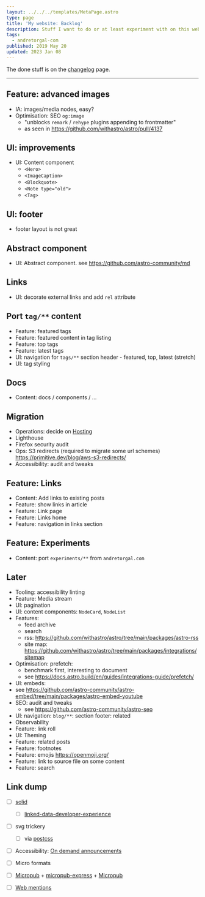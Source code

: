 ```yaml
---
layout: ../../../templates/MetaPage.astro
type: page
title: 'My website: Backlog'
description: Stuff I want to do or at least experiment with on this website
tags:
  - andretorgal-com
published: 2019 May 20
updated: 2023 Jan 08
---
```


The done stuff is on the [changelog](/meta/project/changelog) page.

---

## Feature: advanced images

- IA: images/media nodes, easy?
- Optimisation: SEO `og:image`
  - "unblocks `remark` / `rehype` plugins appending to frontmatter"
  - as seen in https://github.com/withastro/astro/pull/4137

## UI: improvements

- UI: Content component
  - `<Hero>`
  - `<ImageCaption>`
  - `<Blockquote>`
  - `<Note type="old">`
  - `<Tag>`

## UI: footer

- footer layout is not great

## Abstract component

- UI: Abstract component. see https://github.com/astro-community/md

## Links

- UI: decorate external links and add `rel` attribute

## Port `tag/**` content

- Feature: featured tags
- Feature: featured content in tag listing
- Feature: top tags
- Feature: latest tags
- UI: navigation for `tags/**` section header - featured, top, latest (stretch)
- UI: tag styling

## Docs

- Content: docs / components / ...

## Migration

- Operations: decide on [Hosting](/meta/records/pending/hosting-netlify-or-s3)
- Lighthouse
- Firefox security audit
- Ops: S3 redirects (required to migrate some url schemes) https://primitive.dev/blog/aws-s3-redirects/
- Accessibility: audit and tweaks

## Feature: Links

- Content: Add links to existing posts
- Feature: show links in article
- Feature: Link page
- Feature: Links home
- Feature: navigation in links section

## Feature: Experiments

- Content: port `experiments/**` from `andretorgal.com`

## Later

- Tooling: accessibility linting
- Feature: Media stream
- UI: pagination
- UI: content components: `NodeCard`, `NodeList`
- Features:
  - feed archive
  - search
  - rss: https://github.com/withastro/astro/tree/main/packages/astro-rss
  - site map: https://github.com/withastro/astro/tree/main/packages/integrations/sitemap
- Optimisation: prefetch:
  - benchmark first, interesting to document
  - see https://docs.astro.build/en/guides/integrations-guide/prefetch/
- UI: embeds:
- see https://github.com/astro-community/astro-embed/tree/main/packages/astro-embed-youtube
- SEO: audit and tweaks
  - see https://github.com/astro-community/astro-seo
- UI: navigation: `blog/**`: section footer: related
- Observability
- Feature: link roll
- UI: Theming
- Feature: related posts
- Feature: footnotes
- Feature: emojis https://openmoji.org/
- Feature: link to source file on some content
- Feature: search

## Link dump

- [ ] [solid](https://solid.inrupt.com/)

  - [ ] [linked-data-developer-experience](https://ruben.verborgh.org/blog/2018/12/28/designing-a-linked-data-developer-experience/)

- [ ] svg trickery

  - [ ] via [postcss](https://github.com/jonathantneal/postcss-write-svg)

- [ ] Accessibility: [On demand announcements](https://github.com/Heydon/on-demand-live-region)
- [ ] Micro formats
- [ ] [Micropub](https://indieweb.org/Micropub) + [micropub-express](https://github.com/voxpelli/node-micropub-express) + [Micropub](https://micropub.rocks/)
- [ ] [Web mentions](https://webmention.io/)
